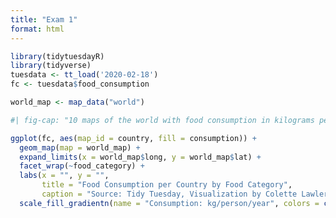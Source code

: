 ```yaml
---
title: "Exam 1"
format: html
---
```


```r
library(tidytuesdayR)
library(tidyverse)
tuesdata <- tt_load('2020-02-18')
fc <- tuesdata$food_consumption
```


```r
world_map <- map_data("world")

#| fig-cap: "10 maps of the world with food consumption in kilograms per person per year for food categories of beef, eggs, fish, lamb and goat, milk, nuts, pork, poultry, rice, soybeans, and wheat. Milk and wheat has the most overall consumption in the world." 

ggplot(fc, aes(map_id = country, fill = consumption)) +
  geom_map(map = world_map) +
  expand_limits(x = world_map$long, y = world_map$lat) +
  facet_wrap(~food_category) +
  labs(x = "", y = "",
       title = "Food Consumption per Country by Food Category",
       caption = "Source: Tidy Tuesday, Visualization by Colette Lawler") +
  scale_fill_gradientn(name = "Consumption: kg/person/year", colors = c("lightblue", "blue", "darkblue"))


```

